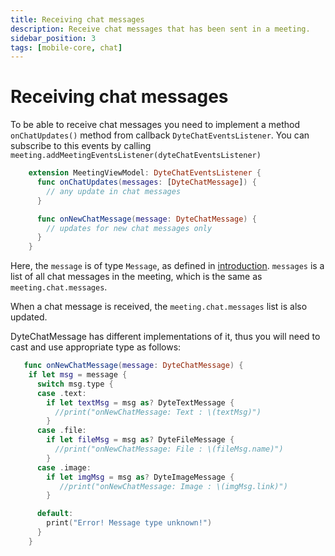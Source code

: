 ```yaml
---
title: Receiving chat messages
description: Receive chat messages that has been sent in a meeting.
sidebar_position: 3
tags: [mobile-core, chat]
---
```


# Receiving chat messages

To be able to receive chat messages you need to implement a method
`onChatUpdates()` method from callback `DyteChatEventsListener`. You can
subscribe to this events by calling
`meeting.addMeetingEventsListener(dyteChatEventsListener)`

```swift
    extension MeetingViewModel: DyteChatEventsListener {
      func onChatUpdates(messages: [DyteChatMessage]) {
        // any update in chat messages
      }

      func onNewChatMessage(message: DyteChatMessage) {
        // updates for new chat messages only
      }
    }
```

Here, the `message` is of type `Message`, as defined in
[introduction](./introduction). `messages` is a list of all chat messages in the
meeting, which is the same as `meeting.chat.messages`.

When a chat message is received, the `meeting.chat.messages` list is also
updated.

DyteChatMessage has different implementations of it, thus you will need to cast and use appropriate type as follows:

```swift
   func onNewChatMessage(message: DyteChatMessage) {
    if let msg = message {
      switch msg.type {
      case .text:
        if let textMsg = msg as? DyteTextMessage {
          //print("onNewChatMessage: Text : \(textMsg)")
        }
      case .file:
        if let fileMsg = msg as? DyteFileMessage {
          //print("onNewChatMessage: File : \(fileMsg.name)")
        }
      case .image:
        if let imgMsg = msg as? DyteImageMessage {
           //print("onNewChatMessage: Image : \(imgMsg.link)")
        }

      default:
        print("Error! Message type unknown!")
      }
    }
```
